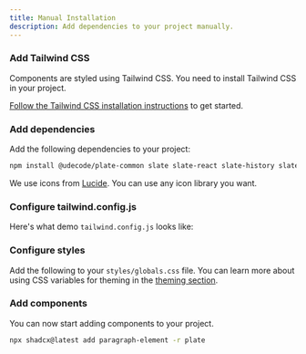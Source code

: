 ```yaml
---
title: Manual Installation
description: Add dependencies to your project manually.
---
```


<Steps>

### Add Tailwind CSS

Components are styled using Tailwind CSS. You need to install Tailwind CSS in your project.

[Follow the Tailwind CSS installation instructions](https://tailwindcss.com/docs/installation) to get started.

### Add dependencies

Add the following dependencies to your project:

```bash
npm install @udecode/plate-common slate slate-react slate-history slate-hyperscript @udecode/cn tailwindcss-animate class-variance-authority tailwind-merge lucide-react
```

We use icons from [Lucide](https://lucide.dev). You can use any icon library you want.

### Configure tailwind.config.js

Here's what demo `tailwind.config.js` looks like:

<ComponentSource
  src="../../templates/plate-playground-template/tailwind.config.js"
  open
/>

### Configure styles

Add the following to your `styles/globals.css` file. You can learn more about using CSS variables for theming in the [theming section](/docs/components/theming).

<ComponentSource
  src="../../templates/plate-playground-template/src/styles/globals.css"
  open
/>

### Add components

You can now start adding components to your project.

```bash
npx shadcx@latest add paragraph-element -r plate
```

</Steps>
